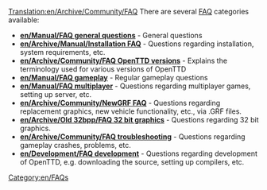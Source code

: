 [[Translation:en/Archive/Community/FAQ]]
{{en/Table of contents}}
There are   several  [https://www.wikipedia.org/wiki/FAQ FAQ] categories available:

*'''[[en/Manual/FAQ general questions]]''' - General questions
*'''[[en/Archive/Manual/Installation FAQ]]''' - Questions regarding installation, system requirements, etc.
*'''[[en/Archive/Community/FAQ OpenTTD versions]]''' - Explains the terminology used for various versions of OpenTTD
*'''[[en/Manual/FAQ gameplay]]''' - Regular gameplay questions
*'''[[en/Manual/FAQ multiplayer]]''' - Questions regarding multiplayer games, setting up server, etc.
*'''[[en/Archive/Community/NewGRF FAQ]]''' - Questions regarding replacement graphics, new vehicle functionality, etc., via .GRF files.
*'''[[en/Archive/Old 32bpp/FAQ 32 bit graphics]]''' - Questions regarding 32 bit graphics.
*'''[[en/Archive/Community/FAQ troubleshooting]]''' - Questions regarding gameplay crashes, problems, etc.
*'''[[en/Development/FAQ development]]''' - Questions regarding development of OpenTTD, e.g. downloading the source, setting up compilers, etc.

[[Category:en/FAQs]]